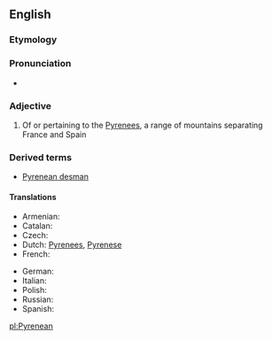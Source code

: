 ==English==

===Etymology===
{{suffix|Pyrenees|ean|lang=en}}

===Pronunciation===
* {{IPA|/ˌpɪɹəˈniːən/|lang=en}}

===Adjective===
{{en-adj|-}}

#Of or pertaining to the [[Pyrenees]], a range of mountains separating France and Spain

=== Derived terms ===
* [[Pyrenean desman]]

====Translations====
{{trans-top|of or pertaining to the Pyrenees}}
* Armenian: {{t-|hy|պիրենեյան|tr=pireneyan}}
* Catalan: {{t-|ca|pirinenc|m}}
* Czech: {{t+|cs|pyrenejský|m}}
*Dutch: [[Pyrenees]], [[Pyrenese]]
* French: {{t+|fr|pyrénéen|m}}
{{trans-mid}}
* German: {{t-|de|pyrenäisch}}
* Italian: {{t-|it|pirenaico|m}}
* Polish: {{t+|pl|pirenejski|m}}
* Russian: {{t+|ru|пиренейский|tr=pirenéjskij}}
* Spanish: {{t-|es|pirenaico|m}}
{{trans-bottom}}

[[pl:Pyrenean]]